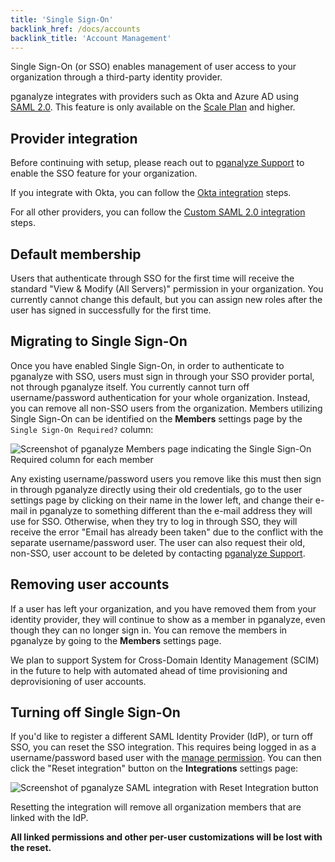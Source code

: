 ```yaml
---
title: 'Single Sign-On'
backlink_href: /docs/accounts
backlink_title: 'Account Management'
---
```


Single Sign-On (or SSO) enables management of user access to your organization through a third-party identity provider.

pganalyze integrates with providers such as Okta and Azure AD using [SAML 2.0](https://en.wikipedia.org/wiki/SAML_2.0). This feature is only available on the [Scale Plan](/pricing) and higher.

## Provider integration

Before continuing with setup, please reach out to [pganalyze Support](mailto:support@pganalyze.com) to enable the SSO feature for your organization.

If you integrate with Okta, you can follow the [Okta integration](/docs/accounts/sso/okta) steps.

For all other providers, you can follow the [Custom SAML 2.0 integration](/docs/accounts/sso/saml2) steps.

## Default membership

Users that authenticate through SSO for the first time will receive the standard "View & Modify (All Servers)" permission in your organization. You currently cannot change this default, but you can assign new roles after the user has signed in successfully for the first time.

## Migrating to Single Sign-On

Once you have enabled Single Sign-On, in order to authenticate to pganalyze with SSO, users must sign in through your SSO provider portal, not through pganalyze itself. You currently cannot turn off username/password authentication for your whole organization. Instead, you can remove all non-SSO users from the organization. Members utilizing Single Sign-On can be identified on the **Members** settings page by the `Single Sign-On Required?` column:

![Screenshot of pganalyze Members page indicating the Single Sign-On Required column for each member](members_with_sso.png)

Any existing username/password users you remove like this must then sign in through pganalyze directly using their old credentials, go to the user settings page by clicking on their name in the lower left, and change their e-mail in pganalyze to something different than the e-mail address they will use for SSO. Otherwise, when they try to log in through SSO, they will receive the error "Email has already been taken" due to the conflict with the separate username/password user. The user can also request their old, non-SSO, user account to be deleted by contacting [pganalyze Support](mailto:support@pganalyze.com).

## Removing user accounts

If a user has left your organization, and you have removed them from your identity provider, they will continue to show as a member in pganalyze, even though they can no longer sign in. You can remove the members in pganalyze by going to the **Members** settings page.

We plan to support System for Cross-Domain Identity Management (SCIM) in the future to help with automated ahead of time provisioning and deprovisioning of user accounts.

## Turning off Single Sign-On

If you'd like to register a different SAML Identity Provider (IdP), or turn off SSO, you can reset the SSO integration. This requires being logged in as a username/password based user with the [manage permission](/docs/accounts/permissions). You can then click the "Reset integration" button on the **Integrations** settings page:

![Screenshot of pganalyze SAML integration with Reset Integration button](sso_success.png)

Resetting the integration will remove all organization members that are linked with the IdP.

**All linked permissions and other per-user customizations will be lost with the reset.**
